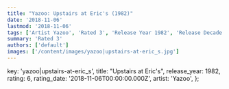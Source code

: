 ```yaml
---
title: "Yazoo: Upstairs at Eric's (1982)"
date: '2018-11-06'
lastmod: '2018-11-06'
tags: ['Artist Yazoo', 'Rated 3', 'Release Year 1982', 'Release Decade 1980']
summary: 'Rated 3'
authors: ['default']
images: ['/content/images/yazoo|upstairs-at-eric_s.jpg']
---
```


  key: 'yazoo|upstairs-at-eric_s',
  title: "Upstairs at Eric's",
  release_year: 1982,
  rating: 6,
  rating_date: '2018-11-06T00:00:00.000Z',
  artist: 'Yazoo',
};

<MusicRating data={data} />

